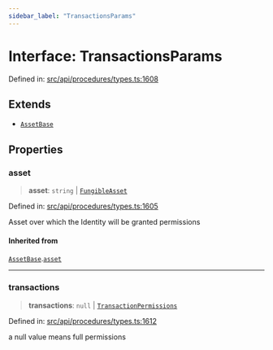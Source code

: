```yaml
---
sidebar_label: "TransactionsParams"
---
```


# Interface: TransactionsParams

Defined in: [src/api/procedures/types.ts:1608](https://github.com/PolymeshAssociation/polymesh-sdk/blob/bee6a2fe7a8ce5db42a6982e793782182cde2153/src/api/procedures/types.ts#L1608)

## Extends

- [`AssetBase`](AssetBase.mdx)

## Properties

### asset

> **asset**: `string` \| [`FungibleAsset`](../../../entities/Asset/Fungible/classes/FungibleAsset.mdx)

Defined in: [src/api/procedures/types.ts:1605](https://github.com/PolymeshAssociation/polymesh-sdk/blob/bee6a2fe7a8ce5db42a6982e793782182cde2153/src/api/procedures/types.ts#L1605)

Asset over which the Identity will be granted permissions

#### Inherited from

[`AssetBase`](AssetBase.mdx).[`asset`](AssetBase.mdx#asset)

***

### transactions

> **transactions**: `null` \| [`TransactionPermissions`](../../../entities/types/interfaces/TransactionPermissions.mdx)

Defined in: [src/api/procedures/types.ts:1612](https://github.com/PolymeshAssociation/polymesh-sdk/blob/bee6a2fe7a8ce5db42a6982e793782182cde2153/src/api/procedures/types.ts#L1612)

a null value means full permissions
